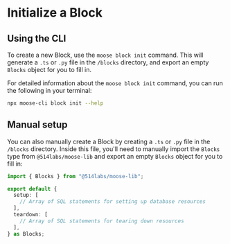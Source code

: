 
# Initialize a Block

## Using the CLI

To create a new Block, use the `moose block init` command. This will generate a `.ts` or `.py` file in the `/blocks` directory, and export an empty `Blocks` object for you to fill in.

For detailed information about the `moose block init` command, you can run the following in your terminal:

```bash filename="Terminal" copy
npx moose-cli block init --help

```

## Manual setup

You can also manually create a Block by creating a `.ts` or `.py` file in the `/blocks` directory. Inside this file, you'll need to manually import the `Blocks` type from `@514labs/moose-lib` and export an empty `Blocks` object for you to fill in:

```ts
import { Blocks } from "@514labs/moose-lib";

export default {
  setup: [
    // Array of SQL statements for setting up database resources
  ],
  teardown: [
    // Array of SQL statements for tearing down resources
  ],
} as Blocks;
```
